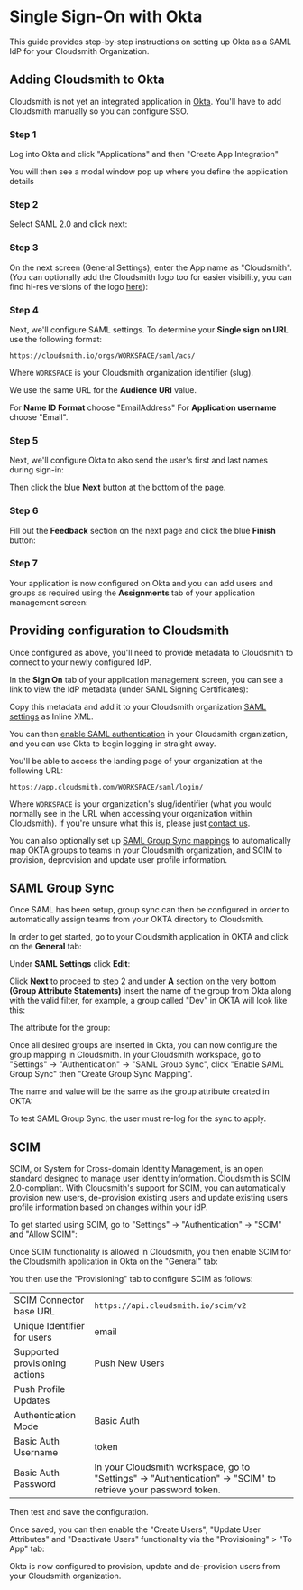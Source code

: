
# Single Sign-On with Okta

This guide provides step-by-step instructions on setting up Okta as a SAML IdP for your Cloudsmith Organization.

## Adding Cloudsmith to Okta

Cloudsmith is not yet an integrated application in [Okta](https://www.okta.com/). You'll have to add Cloudsmith manually so you can configure SSO.

### Step 1
Log into Okta and click "Applications" and then "Create App Integration"

<BlockImage src={imgc6fa9a9_okta_create_app_integration} alt=""></BlockImage>

You will then see a modal window pop up where you define the application details

### Step 2
Select SAML 2.0 and click next:

<BlockImage src={img6476b61_okta_create_app_integration_modal} alt=""></BlockImage>

### Step 3
On the next screen (General Settings), enter the App name as "Cloudsmith". (You can optionally add the Cloudsmith logo too for easier visibility, you can find hi-res versions of the logo [here](https://cloudsmith.com/company/brand)):

<BlockImage src={img48b6395_okta_create_app_integration_step1} alt=""></BlockImage>

### Step 4
Next, we'll configure SAML settings. To determine your **Single sign on URL** use the following format:

```
https://cloudsmith.io/orgs/WORKSPACE/saml/acs/
```

Where `WORKSPACE` is your Cloudsmith organization identifier (slug).

We use the same URL for the **Audience URI** value.

For **Name ID Format** choose "EmailAddress"
For **Application username** choose "Email".

<BlockImage src={img4e5b80b_okta_create_app_integration_step2} alt=""></BlockImage>

### Step 5
Next, we'll configure Okta to also send the user's first and last names during sign-in:

<BlockImage src={img3d740f0_okta_create_app_integration_sttribute_statements} alt=""></BlockImage>

Then click the blue **Next** button at the bottom of the page.

### Step 6
Fill out the **Feedback** section on the next page and click the blue **Finish** button:

<BlockImage src={imge16e76b_okta_create_app_integration_step3} alt=""></BlockImage>

### Step 7
Your application is now configured on Okta and you can add users and groups as required using the **Assignments** tab of your application management screen:

<BlockImage src={imgd48b24a_okta_assign_people} alt=""></BlockImage>

## Providing configuration to Cloudsmith

Once configured as above, you'll need to provide metadata to Cloudsmith to connect to your newly configured IdP.

In the **Sign On** tab of your application management screen, you can see a link to view the IdP metadata (under SAML Signing Certificates):

<BlockImage src={img636281f_okta_saml_metadata} alt=""></BlockImage>


Copy this metadata and add it to your Cloudsmith organization [SAML settings](/authentication/single-sign-on) as Inline XML.

You can then [enable SAML authentication](/authentication/single-sign-on#enable-saml) in your Cloudsmith organization, and you can use Okta to begin logging in straight away.

You'll be able to access the landing page of your organization at the following URL:

```
https://app.cloudsmith.com/WORKSPACE/saml/login/
```

Where `WORKSPACE` is your organization's slug/identifier (what you would normally see in the URL when accessing your organization within Cloudsmith). If you're unsure what this is, please just [contact us](https://cloudsmith.com/company/contact-us).

You can also optionally set up [SAML Group Sync mappings](/authentication/single-sign-on) to automatically map OKTA groups to teams in your Cloudsmith organization, and SCIM to provision, deprovision and update user profile information.

## SAML Group Sync

Once SAML has been setup, group sync can then be configured in order to automatically assign teams from your OKTA directory to Cloudsmith.

In order to get started, go to your Cloudsmith application in OKTA and click on the **General** tab:

<BlockImage src={imgaa6b34a_image} alt=""></BlockImage>

Under **SAML Settings** click **Edit**:

<BlockImage src={imgd1568be_image} alt=""></BlockImage>

Click **Next** to proceed to step 2 and under **A** section on the very bottom **(Group Attribute Statements)** insert the name of the group from Okta along with the valid filter, for example, a group called "Dev" in OKTA will look like this:

<BlockImage src={img1430b35_image} alt=""></BlockImage>

The attribute for the group:

<BlockImage src={img04b7376_image} alt=""></BlockImage>

Once all desired groups are inserted in Okta, you can now configure the group mapping in Cloudsmith. In your Cloudsmith workspace, go to "Settings" -> "Authentication" -> "SAML Group Sync", click "Enable SAML Group Sync" then "Create Group Sync Mapping".

The name and value will be the same as the group attribute created in OKTA:

<BlockImage src={img_sso_with_okta_screenshot4} alt=""></BlockImage>

<Note variant="note">
  To test SAML Group Sync, the user must re-log for the sync to apply.
</Note>

## SCIM

SCIM, or System for Cross-domain Identity Management, is an open standard designed to manage user identity information. Cloudsmith is SCIM 2.0-compliant. With Cloudsmith's support for SCIM, you can automatically provision new users, de-provision existing users and update existing users profile information based on changes within your idP.

To get started using SCIM, go to "Settings" -> "Authentication" -> "SCIM" and "Allow SCIM":

<BlockImage src={img_sso_okta_scim_edited} alt=""></BlockImage>

Once SCIM functionality is allowed in Cloudsmith, you then enable SCIM for the Cloudsmith application in Okta on the "General" tab:

<BlockImage src={imgae20261_Screenshot_2022_11_15_at_10_00_08} alt=""></BlockImage>

You then use the "Provisioning" tab to configure SCIM as follows:

<BlockImage src={imga4625db_Provisioning} alt=""></BlockImage>

|||
|:---|:---|
|SCIM Connector base URL|`https://api.cloudsmith.io/scim/v2`|
|Unique Identifier for users|email|
|Supported provisioning actions|Push New Users
Push Profile Updates|
|Authentication Mode|Basic Auth|
|Basic Auth Username|token|
|Basic Auth Password|In your Cloudsmith workspace, go to "Settings" -> "Authentication" -> "SCIM" to retrieve your password token.|

Then test and save the configuration.

Once saved, you can then enable the "Create Users", "Update User Attributes" and "Deactivate Users" functionality via the "Provisioning" > "To App" tab:

<BlockImage src={img93fc9ed_To_app} alt=""></BlockImage>

Okta is now configured to provision, update and de-provision users from your Cloudsmith organization.
